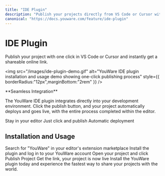 ```yaml
---
title: "IDE Plugin"
description: "Publish your projects directly from VS Code or Cursor with YouWare's IDE plugin. Get instant deployment and shareable links without leaving your editor."
canonical: "https://docs.youware.com/feature/ide-plugin"
---
```


# IDE Plugin

Publish your project with one click in VS Code or Cursor and instantly get a shareable online link.

<img
  src="/images/ide-plugin-demo.gif"
  alt="YouWare IDE plugin installation and usage demo showing one-click publishing process"
  style={{ borderRadius:"12px",marginBottom:"2rem" }}
/>

<Info>
  **Seamless Integration**

  The YouWare IDE plugin integrates directly into your development environment. Click the publish button, and your project automatically deploys and goes live, with the entire process completed within the editor.
</Info>

<CardGroup cols={3}>
  <Card title="No tool switching" icon="code">
    Stay in your editor
  </Card>
  <Card title="No command-line ops" icon="bolt">
    Just click and publish
  </Card>
  <Card title="No server config" icon="link">
    Automatic deployment
  </Card>
</CardGroup>

## Installation and Usage

<Steps>
  <Step title="Find the Plugin">
    Search for "YouWare" in your editor's extension marketplace
  </Step>
  <Step title="Install & Login">
    Install the plugin and log in to your YouWare account
  </Step>
  <Step title="Publish Your Project">
    Open your project and click Publish Project
  </Step>
  <Step title="You're Live!">
    Get the link, your project is now live
  </Step>
</Steps>

<Tip>
  Install the YouWare plugin today and experience the fastest way to share your projects with the world.
</Tip>